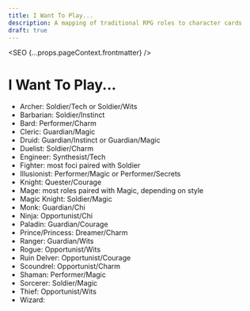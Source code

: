 ```yaml
---
title: I Want To Play...
description: A mapping of traditional RPG roles to character cards
draft: true
---
```



<SEO {...props.pageContext.frontmatter} />

# I Want To Play...

* Archer: Soldier/Tech or Soldier/Wits
* Barbarian: Soldier/Instinct
* Bard: Performer/Charm
* Cleric: Guardian/Magic
* Druid: Guardian/Instinct or Guardian/Magic
* Duelist: Soldier/Charm
* Engineer: Synthesist/Tech
* Fighter: most foci paired with Soldier
* Illusionist: Performer/Magic or Performer/Secrets
* Knight: Quester/Courage
* Mage: most roles paired with Magic, depending on style
* Magic Knight: Soldier/Magic
* Monk: Guardian/Chi
* Ninja: Opportunist/Chi
* Paladin: Guardian/Courage
* Prince/Princess: Dreamer/Charm
* Ranger: Guardian/Wits
* Rogue: Opportunist/Wits
* Ruin Delver: Opportunist/Courage
* Scoundrel: Opportunist/Charm
* Shaman: Performer/Magic
* Sorcerer: Soldier/Magic
* Thief: Opportunist/Wits
* Wizard: 
